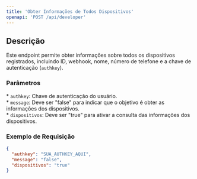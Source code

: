```yaml
---
title: 'Obter Informações de Todos Dispositivos'
openapi: 'POST /api/developer'
---
```


## Descrição

Este endpoint permite obter informações sobre todos os dispositivos registrados, incluindo ID, webhook, nome, número de telefone e a chave de autenticação (`authkey`).

### Parâmetros

\* `authkey`: Chave de autenticação do usuário.  
\* `message`: Deve ser "false" para indicar que o objetivo é obter as informações dos dispositivos.  
\* `dispositivos`: Deve ser "true" para ativar a consulta das informações dos dispositivos.

### Exemplo de Requisição

```json
{
  "authkey": "SUA_AUTHKEY_AQUI",
  "message": "false",
  "dispositivos": "true"
}
